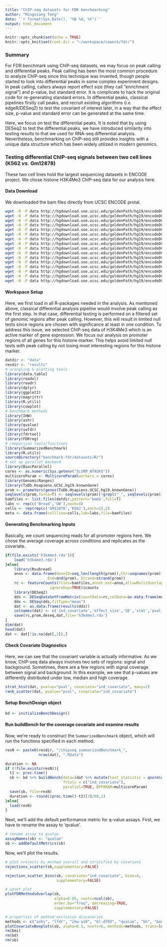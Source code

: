 ```yaml
---
title: "ChIP-seq datasets for FDR benchmarking"
author: "Mingxiang Teng"
date: '`r format(Sys.Date(), "%B %d, %Y")`'
output: html_document
---
```


```r
knitr::opts_chunk$set(echo = TRUE)
knitr::opts_knit$set(root.dir = "~/workspace/cowork/fdr/")
```

### Summary

For FDR benchmark using ChIP-seq datasets, we may focus on peak calling and
differential peaks. Peak calling has been the most common procedure to analyze 
ChIP-seq since this technique was invented, though people started to look
into differential peaks in some complex experiment designs. In peak calling,
callers always report effect size (they call "enrichment signal") 
and p-value, but standard error. It is complicate to hack the original
code for re-generating standard errors. In differential peaks, classical
pipelines firstly call peaks, and recruit existing algorithms (*i.e.* edgeR/DESeq2)
to test the covariant of interest later, in a way that the effect size, p-value and 
standard error can be generated at the same time. 

Here, we focus on test the differential peaks. It is noted that by using DESeq2
to test the differential peaks, we have introduced similarity into testing results to that
we used for RNA-seq differential analysis. Nevertheless, benchmarking on ChIP-seq still provides
insights with a unique data structure which has been widely utilized in modern genomics.


### Testing differential ChIP-seq signals between two cell lines (K562 *vs.* Gm12878)

These two cell lines hold the largest sequencing datasets in ENCODE project. 
We chose histone H3K4Me3 ChIP-seq data for our analysis here. 

#### Data Download

We downloaded the bam files directly from UCSC ENCODE protal.

```bash
wget -N -P data http://hgdownload.soe.ucsc.edu/goldenPath/hg19/encodeDCC/wgEncodeBroadHistone/wgEncodeBroadHistoneGm12878H3k4me3StdAlnRep1.bam
wget -N -P data http://hgdownload.soe.ucsc.edu/goldenPath/hg19/encodeDCC/wgEncodeBroadHistone/wgEncodeBroadHistoneGm12878H3k4me3StdAlnRep1.bam.bai
wget -N -P data http://hgdownload.soe.ucsc.edu/goldenPath/hg19/encodeDCC/wgEncodeBroadHistone/wgEncodeBroadHistoneGm12878H3k04me3StdAlnRep2V2.bam
wget -N -P data http://hgdownload.soe.ucsc.edu/goldenPath/hg19/encodeDCC/wgEncodeBroadHistone/wgEncodeBroadHistoneGm12878H3k04me3StdAlnRep2V2.bam.bai
wget -N -P data http://hgdownload.soe.ucsc.edu/goldenPath/hg19/encodeDCC/wgEncodeBroadHistone/wgEncodeBroadHistoneK562H3k4me3StdAlnRep1.bam
wget -N -P data http://hgdownload.soe.ucsc.edu/goldenPath/hg19/encodeDCC/wgEncodeBroadHistone/wgEncodeBroadHistoneK562H3k4me3StdAlnRep1.bam.bai
wget -N -P data http://hgdownload.soe.ucsc.edu/goldenPath/hg19/encodeDCC/wgEncodeBroadHistone/wgEncodeBroadHistoneK562H3k4me3StdAlnRep2.bam
wget -N -P data http://hgdownload.soe.ucsc.edu/goldenPath/hg19/encodeDCC/wgEncodeBroadHistone/wgEncodeBroadHistoneK562H3k4me3StdAlnRep2.bam.bai
wget -N -P data http://hgdownload.soe.ucsc.edu/goldenPath/hg19/encodeDCC/wgEncodeUwHistone/wgEncodeUwHistoneGm12878H3k4me3StdAlnRep1.bam
wget -N -P data http://hgdownload.soe.ucsc.edu/goldenPath/hg19/encodeDCC/wgEncodeUwHistone/wgEncodeUwHistoneGm12878H3k4me3StdAlnRep1.bam.bai
wget -N -P data http://hgdownload.soe.ucsc.edu/goldenPath/hg19/encodeDCC/wgEncodeUwHistone/wgEncodeUwHistoneGm12878H3k4me3StdAlnRep2.bam
wget -N -P data http://hgdownload.soe.ucsc.edu/goldenPath/hg19/encodeDCC/wgEncodeUwHistone/wgEncodeUwHistoneGm12878H3k4me3StdAlnRep2.bam.bai
wget -N -P data http://hgdownload.soe.ucsc.edu/goldenPath/hg19/encodeDCC/wgEncodeUwHistone/wgEncodeUwHistoneK562H3k4me3StdAlnRep1.bam
wget -N -P data http://hgdownload.soe.ucsc.edu/goldenPath/hg19/encodeDCC/wgEncodeUwHistone/wgEncodeUwHistoneK562H3k4me3StdAlnRep1.bam.bai
wget -N -P data http://hgdownload.soe.ucsc.edu/goldenPath/hg19/encodeDCC/wgEncodeUwHistone/wgEncodeUwHistoneK562H3k4me3StdAlnRep2.bam
wget -N -P data http://hgdownload.soe.ucsc.edu/goldenPath/hg19/encodeDCC/wgEncodeUwHistone/wgEncodeUwHistoneK562H3k4me3StdAlnRep2.bam.bai
```

#### Workspace Setup

Here, we first load in all R-packages needed in the analysis. As 
mentioned above, classical differential analysis pipeline would 
involve peak calling as the first step. In that case, differential 
testing is performed on a filtered set of genomic regions after 
peak calling. However, this will result in limited null tests since 
regions are chosen with significance at least in one condition. 
To address this issue, we selected ChIP-seq data of H3K4Me3 which is 
an active marker of gene expression. We focus our analysis on 
promoter regions of all genes for this histone marker. This helps 
avoid limited null tests with peak calling by not losing
most interesting regions for this histone marker.    

```r
datdir <- "data"
resdir <- "results"
# wrangling & plotting tools
library(data.table)
library(readxl)
library(readr)
library(dplyr)
library(ggplot2)
library(magrittr)
library(R.utils)
library(cowplot)
# benchmark methods
library(IHW)
library(ashr)
library(qvalue)
library(swfdr)
library(fdrtool)
library(FDRreg)
# comparison tools/functions
library(SummarizedBenchmark)
library(R.utils)
sourceDirectory("benchmark-fdr/datasets/R/")
# set up parallel backend
library(BiocParallel)
cores <- as.numeric(Sys.getenv("SLURM_NTASKS"))
multicoreParam <- MulticoreParam(workers = cores)
library(GenomicRanges)
library(TxDb.Hsapiens.UCSC.hg19.knownGene)
prom <- promoters(genes(TxDb.Hsapiens.UCSC.hg19.knownGene))
seqlevels(prom,force=T) <- seqlevels(prom)[!grepl("_", seqlevels(prom))]
bamfiles <- list.files(datdir,pattern='bam$',full=T)
labs <- rep(c('Broad','UW'),each=4)
cells <- rep(rep(c('GM12878','K562'),each=2),2)
meta <- data.frame(cellline=cells,lab=labs,file=bamfiles)
```

#### Generating Benchmarking Inputs

Basically, we count sequencing reads for all promoter regions here.
We chose the average coverage across conditions and replicates as the covariate.

```r
if(file.exists('h3k4me3.rda')){
    load('h3k4me3.rda')
}else{
    library(Rsubread)	
    anno <- data.frame(GeneID=seq_len(length(prom)),Chr=seqnames(prom), Start=start(prom),
                   End=end(prom), Strand=strand(prom))
    rc <- featureCounts(files=bamfiles,annot.ext=anno,allowMultiOverlap=TRUE,minOverlap=50,readExtension3=150,
                    ignoreDup=TRUE)$counts
    library(DESeq2)
    dds <- DESeqDataSetFromMatrix(countData=rc,colData=as.data.frame(meta),design= ~ lab + cellline)
    dds <- DESeq(dds,fitType="mean")
    dat <- as.data.frame(results(dds))
    colnames(dat) <- c('ind_covariate','effect_size','SE','stat','pval','padj')
    save(rc,prom,deseq,dat,file='h3k4me3.rda')
}
dim(dat)
head(dat)
dat <- dat[!is.na(dat[,2]),]
```
#### Check Covariate Diagnostics

Here, we can see that the covariant variable is actually informative.
As we know, ChIP-seq data always involves two sets of regions: 
signal and background. Sometimes, there are a few regions with 
signal coverage between signal and background. In this example, 
we see that p-values are differently distributed under low, 
median and high coverage. 

```r
strat_hist(dat, pvalue="pval", covariate="ind_covariate", maxy=2)
rank_scatter(dat, pvalue="pval", covariate="ind_covariate")
```


#### Setup BenchDesign object 

```r
bd <- initializeBenchDesign()
```

#### Run buildBench for the coverage covariate and examine results

Now, we're ready to construct the `SummarizedBenchmark` object, which will run
the functions specified in each method.

```r
resN <- paste0(resdir, "/chipseq_summarizedBenchmark_",
               nrow(dat), ".RData")

duration <- NA
if (!file.exists(resN)){
  t1 <- proc.time()
  sb <- bd %>% buildBench(data=(dat %>% mutate(test_statistic = qnorm(exp(log(pval)-log(2)), lower.tail=FALSE) * sign(effect_size))), 
                          ftCols = c("ind_covariate"),
                          parallel=TRUE, BPPARAM=multicoreParam)
  save(sb, file=resN)
  duration <- round((proc.time()-t1)[3]/60,1)
}else{
  load(resN)
}
```


Next, we'll add the default performance metric for q-value assays. First, we have
to rename the assay to 'qvalue'.

```r
# rename assay to qvalue
assayNames(sb) <- "qvalue"
sb <- addDefaultMetrics(sb)
```

Now, we'll plot the results.

```r
# plot nrejects by method overall and stratified by covariate
rejections_scatter(sb,supplementary=FALSE)

rejection_scatter_bins(sb, covariate="ind_covariate", bins=4,
                       supplementary=FALSE)

# upset plot 
plotFDRMethodsOverlap(sb, 
                      alpha=0.05, nsets=ncol(sb),
                      order.by="freq", decreasing=TRUE,
                      supplementary=FALSE)

# properties of method-exclusive discoveries
methods <- c("ashs", "lfdr", "ihw-a10", "bl-df03", "qvalue", "bh", "bonf" )
plotCovariateBoxplots(sb, alpha=0.1, nsets=6, methods=methods, trans=log2, maxNum=5)
rm(bmi)
rm(bd)
rm(sb)

```


